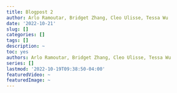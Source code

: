 ```yaml
---
title: Blogpost 2
author: Arlo Ramoutar, Bridget Zhang, Cleo Ulisse, Tessa Wu
date: '2022-10-21'
slug: []
categories: []
tags: []
description: ~
toc: yes
authors: Arlo Ramoutar, Bridget Zhang, Cleo Ulisse, Tessa Wu
series: []
lastmod: '2022-10-19T09:38:50-04:00'
featuredVideo: ~
featuredImage: ~
---
```

